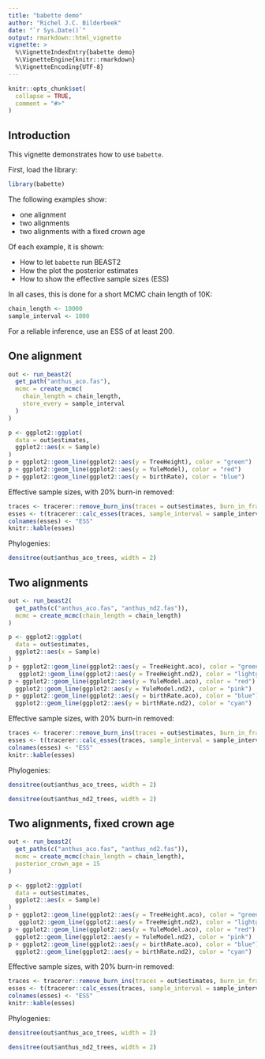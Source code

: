 ```yaml
---
title: "babette demo"
author: "Richel J.C. Bilderbeek"
date: "`r Sys.Date()`"
output: rmarkdown::html_vignette
vignette: >
  %\VignetteIndexEntry{babette demo}
  %\VignetteEngine{knitr::rmarkdown}
  %\VignetteEncoding{UTF-8}
---
```


```r
knitr::opts_chunk$set(
  collapse = TRUE,
  comment = "#>"
)
```

## Introduction

This vignette demonstrates how to use `babette`.

First, load the library:

```r
library(babette)
```

The following examples show:

 * one alignment
 * two alignments
 * two alignments with a fixed crown age

Of each example, it is shown:

 * How to let `babette` run BEAST2
 * How the plot the posterior estimates
 * How to show the effective sample sizes (ESS)
 
In all cases, this is done for a short MCMC chain length of 10K:

```r
chain_length <- 10000
sample_interval <- 1000
```

For a reliable inference, use an ESS of at least 200.

## One alignment

```r
out <- run_beast2(
  get_path("anthus_aco.fas"),
  mcmc = create_mcmc(
    chain_length = chain_length, 
    store_every = sample_interval
  )
)
```

```r
p <- ggplot2::ggplot(
  data = out$estimates,
  ggplot2::aes(x = Sample)
) 
p + ggplot2::geom_line(ggplot2::aes(y = TreeHeight), color = "green")
p + ggplot2::geom_line(ggplot2::aes(y = YuleModel), color = "red")
p + ggplot2::geom_line(ggplot2::aes(y = birthRate), color = "blue")

```

Effective sample sizes, with 20% burn-in removed:

```r
traces <- tracerer::remove_burn_ins(traces = out$estimates, burn_in_fraction = 0.2)
esses <- t(tracerer::calc_esses(traces, sample_interval = sample_interval))
colnames(esses) <- "ESS"
knitr::kable(esses)
```

Phylogenies:

```r
densitree(out$anthus_aco_trees, width = 2)
```

## Two alignments

```r
out <- run_beast2(
  get_paths(c("anthus_aco.fas", "anthus_nd2.fas")),
  mcmc = create_mcmc(chain_length = chain_length)
)
```

```r
p <- ggplot2::ggplot(
  data = out$estimates,
  ggplot2::aes(x = Sample)
) 
p + ggplot2::geom_line(ggplot2::aes(y = TreeHeight.aco), color = "green") +
   ggplot2::geom_line(ggplot2::aes(y = TreeHeight.nd2), color = "lightgreen")
p + ggplot2::geom_line(ggplot2::aes(y = YuleModel.aco), color = "red") +
  ggplot2::geom_line(ggplot2::aes(y = YuleModel.nd2), color = "pink")
p + ggplot2::geom_line(ggplot2::aes(y = birthRate.aco), color = "blue") + 
  ggplot2::geom_line(ggplot2::aes(y = birthRate.nd2), color = "cyan")

```

Effective sample sizes, with 20% burn-in removed:

```r
traces <- tracerer::remove_burn_ins(traces = out$estimates, burn_in_fraction = 0.2)
esses <- t(tracerer::calc_esses(traces, sample_interval = sample_interval))
colnames(esses) <- "ESS"
knitr::kable(esses)
```

Phylogenies:

```r
densitree(out$anthus_aco_trees, width = 2)
```

```r
densitree(out$anthus_nd2_trees, width = 2)
```

## Two alignments, fixed crown age

```r
out <- run_beast2(
  get_paths(c("anthus_aco.fas", "anthus_nd2.fas")),
  mcmc = create_mcmc(chain_length = chain_length),
  posterior_crown_age = 15
)
```

```r
p <- ggplot2::ggplot(
  data = out$estimates,
  ggplot2::aes(x = Sample)
) 
p + ggplot2::geom_line(ggplot2::aes(y = TreeHeight.aco), color = "green") +
   ggplot2::geom_line(ggplot2::aes(y = TreeHeight.nd2), color = "lightgreen")
p + ggplot2::geom_line(ggplot2::aes(y = YuleModel.aco), color = "red") +
  ggplot2::geom_line(ggplot2::aes(y = YuleModel.nd2), color = "pink")
p + ggplot2::geom_line(ggplot2::aes(y = birthRate.aco), color = "blue") + 
  ggplot2::geom_line(ggplot2::aes(y = birthRate.nd2), color = "cyan")

```

Effective sample sizes, with 20% burn-in removed:

```r
traces <- tracerer::remove_burn_ins(traces = out$estimates, burn_in_fraction = 0.2)
esses <- t(tracerer::calc_esses(traces, sample_interval = sample_interval))
colnames(esses) <- "ESS"
knitr::kable(esses)
```

Phylogenies:

```r
densitree(out$anthus_aco_trees, width = 2)
```

```r
densitree(out$anthus_nd2_trees, width = 2)
```
